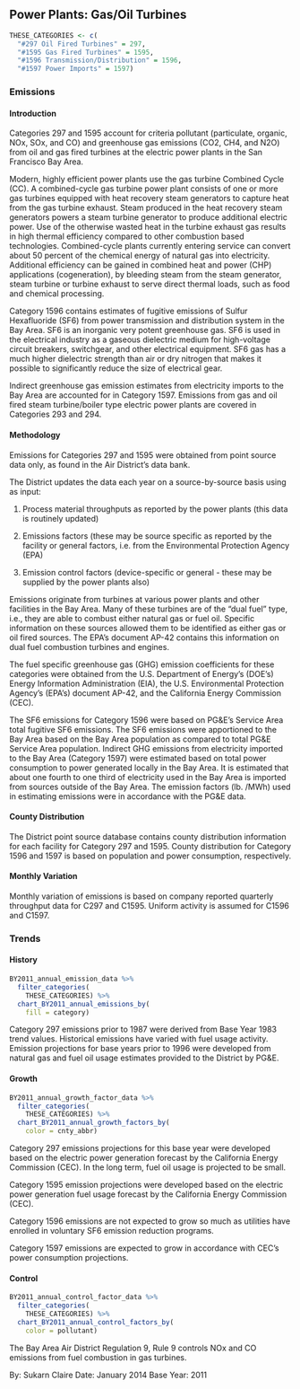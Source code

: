 ## Power Plants: Gas/Oil Turbines

```r
THESE_CATEGORIES <- c(
  "#297 Oil Fired Turbines" = 297,
  "#1595 Gas Fired Turbines" = 1595,
  "#1596 Transmission/Distribution" = 1596,
  "#1597 Power Imports" = 1597)
```

### Emissions

#### Introduction {-}

Categories 297 and 1595 account for criteria pollutant (particulate, organic, NOx, SOx, and CO) and greenhouse gas emissions (CO2, CH4, and N2O) from oil and gas fired turbines at the electric power plants in the San Francisco Bay Area.

Modern, highly efficient power plants use the gas turbine Combined Cycle (CC). A combined-cycle gas turbine power plant consists of one or more gas turbines equipped with heat recovery steam generators to capture heat from the gas turbine exhaust. Steam produced in the heat recovery steam generators powers a steam turbine generator to produce additional electric power. Use of the otherwise wasted heat in the turbine exhaust gas results in high thermal efficiency compared to other combustion based technologies. Combined-cycle plants currently entering service can convert about 50 percent of the chemical energy of natural gas into electricity. Additional efficiency can be gained in combined heat and power (CHP) applications (cogeneration), by bleeding steam from the steam generator, steam turbine or turbine exhaust to serve direct thermal loads, such as food and chemical processing.

Category 1596 contains estimates of fugitive emissions of Sulfur Hexafluoride (SF6) from power transmission and distribution system in the Bay Area. SF6 is an inorganic very potent greenhouse gas. SF6 is used in the electrical industry as a gaseous dielectric medium for high-voltage circuit breakers, switchgear, and other electrical equipment. SF6 gas has a much higher dielectric strength than air or dry nitrogen that makes it possible to significantly reduce the size of electrical gear.

Indirect greenhouse gas emission estimates from electricity imports to the Bay Area are accounted for in Category 1597.
Emissions from gas and oil fired steam turbine/boiler type electric power plants are covered in Categories 293 and 294.

#### Methodology {-}

Emissions for Categories 297 and 1595 were obtained from point source data only, as found in the Air District's data bank.

The District updates the data each year on a source-by-source basis using as input:

1. Process material throughputs as reported by the power plants (this data is routinely updated)

2. Emissions factors (these may be source specific as reported by the facility or general factors, i.e. from the Environmental Protection Agency (EPA)

3. Emission control factors (device-specific or general - these may be supplied by the power plants also)

Emissions originate from turbines at various power plants and other facilities in the Bay Area. Many of these turbines are of the "dual fuel" type, i.e., they are able to combust either natural gas or fuel oil. Specific information on these sources allowed them to be identified as either gas or oil fired sources. The EPA's document AP-42 contains this information on dual fuel combustion turbines and engines.

The fuel specific greenhouse gas (GHG) emission coefficients for these categories were obtained from the U.S. Department of Energy’s (DOE’s) Energy Information Administration (EIA), the U.S. Environmental Protection Agency’s (EPA’s) document AP-42, and the California Energy Commission (CEC).

The SF6 emissions for Category 1596 were based on PG&E’s Service Area total fugitive SF6 emissions. The SF6 emissions were apportioned to the Bay Area based on the Bay Area population as compared to total PG&E Service Area population.
Indirect GHG emissions from electricity imported to the Bay Area (Category 1597) were estimated based on total power consumption to power generated locally in the Bay Area. It is estimated that about one fourth to one third of electricity used in the Bay Area is imported from sources outside of the Bay Area. The emission factors (lb. /MWh) used in estimating emissions were in accordance with the PG&E data.

#### County Distribution {-}

The District point source database contains county distribution information for each facility for Category 297 and 1595. County distribution for Category 1596 and 1597 is based on population and power consumption, respectively.

#### Monthly Variation {-}

Monthly variation of emissions is based on company reported quarterly throughput data for C297 and C1595. Uniform activity is assumed for C1596 and C1597.

### Trends

#### History {-}

```r
BY2011_annual_emission_data %>%
  filter_categories(
    THESE_CATEGORIES) %>%
  chart_BY2011_annual_emissions_by(
    fill = category) 
```

Category 297 emissions prior to 1987 were derived from Base Year 1983 trend values. Historical emissions have varied with fuel usage activity. Emission projections for base years prior to 1996 were developed from natural gas and fuel oil usage estimates provided to the District by PG&E.

#### Growth {-}

```r
BY2011_annual_growth_factor_data %>%
  filter_categories(
    THESE_CATEGORIES) %>%
  chart_BY2011_annual_growth_factors_by(
    color = cnty_abbr) 
```

Category 297 emissions projections for this base year were developed based on the electric power generation forecast by the California Energy Commission (CEC). In the long term, fuel oil usage is projected to be small.

Category 1595 emission projections were developed based on the electric power generation fuel usage forecast by the California Energy Commission (CEC).

Category 1596 emissions are not expected to grow so much as utilities have enrolled in voluntary SF6 emission reduction programs.

Category 1597 emissions are expected to grow in accordance with CEC’s power consumption projections.

#### Control {-}

```r
BY2011_annual_control_factor_data %>%
  filter_categories(
    THESE_CATEGORIES) %>%
  chart_BY2011_annual_control_factors_by(
    color = pollutant) 
```

The Bay Area Air District Regulation 9, Rule 9 controls NOx and CO emissions from fuel combustion in gas turbines.

By: Sukarn Claire 
Date: January 2014 
Base Year: 2011
